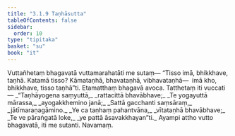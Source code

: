 ```yaml
---
title: "3.1.9 Taṇhāsutta"
tableOfContents: false
sidebar:
  order: 10
type: "tipitaka"
basket: "su"
book: "it"
---
```



<DynamicBreadcrumb />

<Division number="58" book="it">

<Paragraph number="373" book="it">
Vuttañhetaṃ bhagavatā vuttamarahatāti me sutaṃ—
</Paragraph>

<Paragraph number="374" book="it">
“Tisso imā, bhikkhave, taṇhā. Katamā tisso? Kāmataṇhā, bhavataṇhā, vibhavataṇhā—  imā kho, bhikkhave, tisso taṇhā”ti. Etamatthaṃ bhagavā avoca. Tatthetaṃ iti vuccati—
</Paragraph>

<Paragraph number="375" type="verses" book="it">
_“Taṇhāyogena saṃyuttā,_  
_rattacittā bhavābhave;_  
_Te yogayuttā mārassa,_  
_ayogakkhemino janā;_  
_Sattā gacchanti saṃsāraṃ,_  
_jātīmaraṇagāmino._  

</Paragraph>

<Paragraph number="376" type="verses" book="it">
_Ye ca taṇhaṃ pahantvāna,_  
_vītataṇhā bhavābhave;_  
_Te ve pāraṅgatā loke,_  
_ye pattā āsavakkhayan”ti._  

</Paragraph>

<Paragraph number="377" book="it">
Ayampi attho vutto bhagavatā, iti me sutanti.

</Paragraph>
</Division>

<Paragraph number="378" type="center" book="it">
Navamaṃ.
</Paragraph>